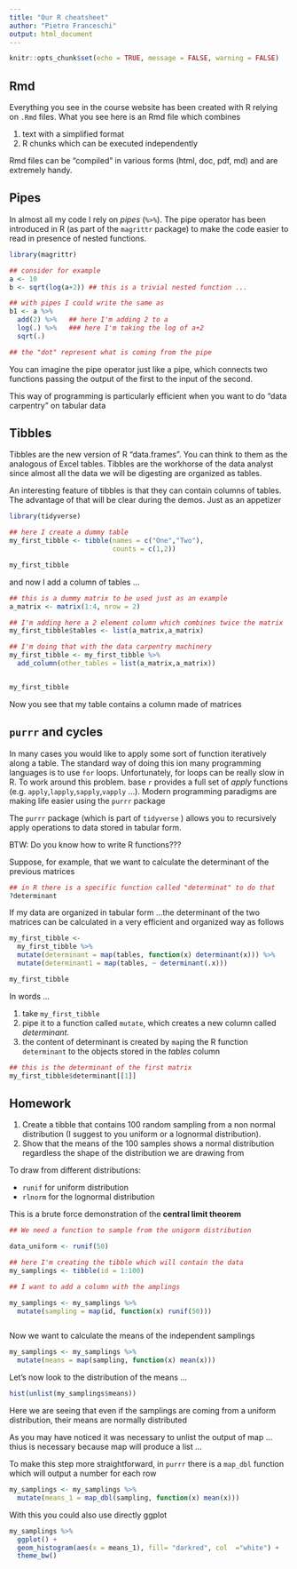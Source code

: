 ```yaml
---
title: "Our R cheatsheet"
author: "Pietro Franceschi"
output: html_document
---
```


```r
knitr::opts_chunk$set(echo = TRUE, message = FALSE, warning = FALSE)
```


## Rmd
Everything you see in the course website has been created with R relying on `.Rmd` files.
What you see here is an Rmd file which combines 

1. text with a simplified format
2. R chunks which can be executed independently

Rmd files can be "compiled" in various forms (html, doc, pdf, md) and are extremely handy.

## Pipes 
In almost all my code I rely on _pipes_ (`%>%`).
The pipe operator has been introduced in R (as part of the `magrittr` package) to make the code easier to read in presence of nested functions.

```r
library(magrittr)

## consider for example
a <- 10
b <- sqrt(log(a+2)) ## this is a trivial nested function ...

## with pipes I could write the same as 
b1 <- a %>% 
  add(2) %>%   ## here I'm adding 2 to a
  log(.) %>%   ### here I'm taking the log of a+2
  sqrt(.)

## the "dot" represent what is coming from the pipe

```

You can imagine the pipe operator just like a pipe, which connects two functions passing the output of the first to the input of the second.

This way of programming is particularly efficient when you want to do "data carpentry" on tabular data

## Tibbles 

Tibbles are the new version of R "data.frames". You can think to them as the analogous of Excel tables. Tibbles are the workhorse of the data analyst since almost all the data we will be digesting are organized as tables.

An interesting feature of tibbles is that they can contain columns of tables. The advantage of that will be clear during the demos. Just as an appetizer

```r
library(tidyverse)

## here I create a dummy table
my_first_tibble <- tibble(names = c("One","Two"),
                          counts = c(1,2))

my_first_tibble

```

and now I add a column of tables ...

```r
## this is a dummy matrix to be used just as an example
a_matrix <- matrix(1:4, nrow = 2)

## I'm adding here a 2 element column which combines twice the matrix
my_first_tibble$tables <- list(a_matrix,a_matrix)

## I'm doing that with the data carpentry machinery
my_first_tibble <- my_first_tibble %>% 
  add_column(other_tables = list(a_matrix,a_matrix))


my_first_tibble

```

Now you see that my table contains a column made of matrices

## `purrr` and cycles

In many cases you would like to apply some sort of function iteratively along a table. The standard way of doing this ion many programming languages is to use `for` loops. Unfortunately, for loops can be really slow in R. To work around this problem. base `r` provides a full set of *apply* functions (e.g. `apply`,`lapply`,`sapply`,`vapply` ...). Modern programming paradigms are making life easier using the `purrr` package

The `purrr` package (which is part of `tidyverse` ) allows you to recursively apply operations to data stored in tabular form.

BTW: Do you know how to write R functions???


Suppose, for example, that we want to calculate the determinant of the previous matrices

```r
## in R there is a specific function called "determinat" to do that
?determinant
```

If my data are organized in tabular form ...the determinant of the two matrices can be 
calculated in a very efficient and organized way as follows

```r
my_first_tibble <- 
  my_first_tibble %>% 
  mutate(determinant = map(tables, function(x) determinant(x))) %>% 
  mutate(determinant1 = map(tables, ~ determinant(.x)))

my_first_tibble
```
In words ...

1. take `my_first_tibble`
2. pipe it to a function called `mutate`, which creates a new column called _determinant_.
3. the content of determinant is created by `map`ing the R function `determinant` to the objects stored in the _tables_ column



```r
## this is the determinant of the first matrix
my_first_tibble$determinant[[1]]
```


## Homework
1. Create a tibble that contains 100 random sampling from a non normal distribution (I suggest to you uniform or a lognormal distribution).
2. Show that the means of the 100 samples shows a normal distribution regardless the shape of the distribution we are drawing from


To draw from different distributions:

* `runif` for uniform distribution
* `rlnorm` for the lognormal distribution


This is a brute force demonstration of the **central limit theorem**

```r
## We need a function to sample from the unigorm distribution

data_uniform <- runif(50)

```


```r
## here I'm creating the tibble which will contain the data
my_samplings <- tibble(id = 1:100)

## I want to add a column with the amplings

my_samplings <- my_samplings %>% 
  mutate(sampling = map(id, function(x) runif(50)))



```


Now we want to calculate the means of the independent samplings

```r
my_samplings <- my_samplings %>% 
  mutate(means = map(sampling, function(x) mean(x)))
```


Let's now look to the distribution of the means ...


```r
hist(unlist(my_samplings$means))
```

Here we are seeing that even if the samplings are coming from a uniform distribution, their means are normally distributed


As you may have noticed it was necessary to unlist the output of map ... thius is necessary because map will produce a list  ...

To make this step more straightforward, in `purrr` there is a `map_dbl` function which will output a number for each row


```r
my_samplings <- my_samplings %>% 
  mutate(means_1 = map_dbl(sampling, function(x) mean(x)))
```


With this you could also use directly ggplot


```r
my_samplings %>% 
  ggplot() + 
  geom_histogram(aes(x = means_1), fill= "darkred", col  ="white") + 
  theme_bw()
```







